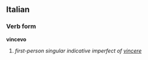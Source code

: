 ==Italian==
===Verb form===
'''vincevo'''

# ''first-person singular indicative imperfect of [[vincere]]''